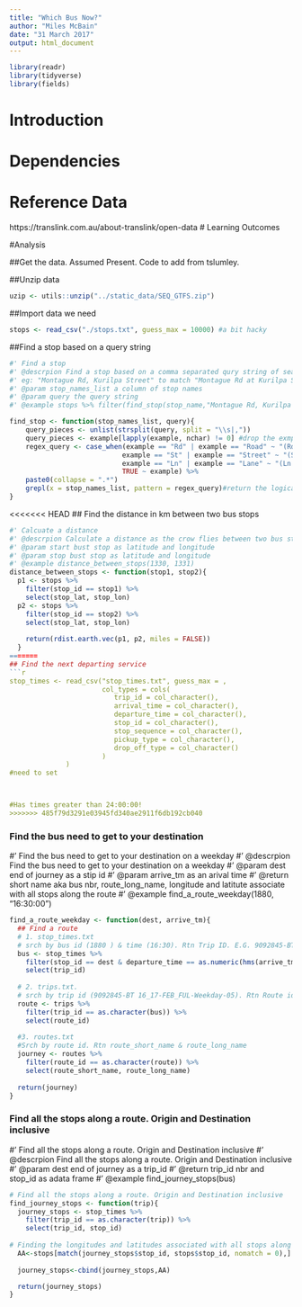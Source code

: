 ```yaml
---
title: "Which Bus Now?"
author: "Miles McBain"
date: "31 March 2017"
output: html_document
---
```

```r
library(readr)
library(tidyverse)
library(fields)
```


# Introduction
# Dependencies
# Reference Data
https://translink.com.au/about-translink/open-data
# Learning Outcomes

#Analysis

##Get the data. 
Assumed Present. Code to add from tslumley.

##Unzip data
```r
uzip <- utils::unzip("../static_data/SEQ_GTFS.zip")
```

##Import data we need
```r
stops <- read_csv("./stops.txt", guess_max = 10000) #a bit hacky
```

##Find a stop based on a query string
```r
#' Find a stop
#' @descrpion Find a stop based on a comma separated qury string of search terms:
#' eg: "Montague Rd, Kurilpa Street" to match "Montague Rd at Kurilpa Street"
#' @param stop_names_list a column of stop names
#' @param query the query string
#' @example stops %>% filter(find_stop(stop_name,"Montague Rd, Kurilpa Street"))

find_stop <- function(stop_names_list, query){
    query_pieces <- unlist(strsplit(query, split = "\\s|,"))
    query_pieces <- example[lapply(example, nchar) != 0] #drop the exmply matches
    regex_query <- case_when(example == "Rd" | example == "Road" ~ "(Rd|Road)",
                            example == "St" | example == "Street" ~ "(St|Street)",
                            example == "Ln" | example == "Lane" ~ "(Ln|Lane)",
                            TRUE ~ example) %>%
    paste0(collapse = ".*")
    grepl(x = stop_names_list, pattern = regex_query)#return the logical vector.
}

```

<<<<<<< HEAD
## Find the distance in km between two bus stops
```r
#' Calcuate a distance
#' @descrpion Calculate a distance as the crow flies between two bus stops
#' @param start bust stop as latitude and longitude 
#' @param stop bust stop as latitude and longitude 
#' @example distance_between_stops(1330, 1331)
distance_between_stops <- function(stop1, stop2){
  p1 <- stops %>%
    filter(stop_id == stop1) %>%
    select(stop_lat, stop_lon)
  p2 <- stops %>%
    filter(stop_id == stop2) %>%
    select(stop_lat, stop_lon)
  
    return(rdist.earth.vec(p1, p2, miles = FALSE))
  }
=======
## Find the next departing service
```r
stop_times <- read_csv("stop_times.txt", guess_max = , 
                       col_types = cols(
                          trip_id = col_character(),
                          arrival_time = col_character(),
                          departure_time = col_character(),
                          stop_id = col_character(),
                          stop_sequence = col_character(),
                          pickup_type = col_character(),
                          drop_off_type = col_character()
                       )
              )
#need to set 



#Has times greater than 24:00:00!
>>>>>>> 485f79d3291e03945fd340ae2911f6db192cb040
```

### Find the bus need to get to your destination
#' Find the bus need to get to your destination on a weekday
#' @descrpion Find the bus need to get to your destination on a weekday
#' @param dest end of journey as a stip id 
#' @param arrive_tm as an arival time
#' @return short name aka bus nbr, route_long_name, longitude and latitute associate with all stops along the route
#' @example find_a_route_weekday(1880, "16:30:00")
```r
find_a_route_weekday <- function(dest, arrive_tm){
  ## Find a route
  # 1. stop_times.txt 
  # srch by bus id (1880 ) & time (16:30). Rtn Trip ID. E.G. 9092845-BT 16_17-FEB_FUL-Weekday-05
  bus <- stop_times %>%
    filter(stop_id == dest & departure_time == as.numeric(hms(arrive_tm)) & grepl('FUL-Weekday-05', trip_id)) %>%
    select(trip_id)
  
  # 2. trips.txt. 
  # srch by trip id (9092845-BT 16_17-FEB_FUL-Weekday-05). Rtn Route id. e.g. 66-738
  route <- trips %>%
    filter(trip_id == as.character(bus)) %>%
    select(route_id)
  
  #3. routes.txt
  #Srch by route id. Rtn route_short_name & route_long_name
  journey <- routes %>%
    filter(route_id == as.character(route)) %>%
    select(route_short_name, route_long_name)
  
  return(journey)
}
```

### Find all the stops along a route. Origin and Destination inclusive
#' Find all the stops along a route. Origin and Destination inclusive
#' @descrpion Find all the stops along a route. Origin and Destination inclusive
#' @param dest end of journey as a trip_id 
#' @return trip_id nbr and stop_id  as adata frame
#' @example find_journey_stops(bus)
```r

# Find all the stops along a route. Origin and Destination inclusive
find_journey_stops <- function(trip){
  journey_stops <- stop_times %>%
    filter(trip_id == as.character(trip)) %>%
    select(trip_id, stop_id)
  
# Finding the longitudes and latitudes associated with all stops along a route
  AA<-stops[match(journey_stops$stop_id, stops$stop_id, nomatch = 0),] %>%     select(stop_id,stop_lat, stop_lon)
    
  journey_stops<-cbind(journey_stops,AA)

  return(journey_stops)
}
```

